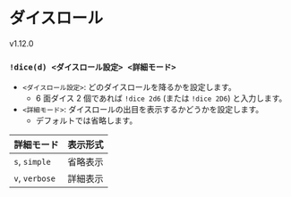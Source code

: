 
# ダイスロール

<VersionBadge>v1.12.0</VersionBadge>

### `!dice(d) <ダイスロール設定> <詳細モード>`

- `<ダイスロール設定>`: どのダイスロールを降るかを設定します。
  - 6 面ダイス 2 個であれば `!dice 2d6` (または `!dice 2D6`) と入力します。
- `<詳細モード>`: ダイスロールの出目を表示するかどうかを設定します。
  - デフォルトでは省略します。

| 詳細モード     | 表示形式 |
| -------------- | -------- |
| `s`, `simple`  | 省略表示 |
| `v`, `verbose` | 詳細表示 |
